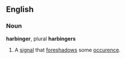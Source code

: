 ==English==
=== Noun ===
'''harbinger''', plural '''harbingers'''

#A [[signal]] that [[foreshadow]]s some [[occurence]].